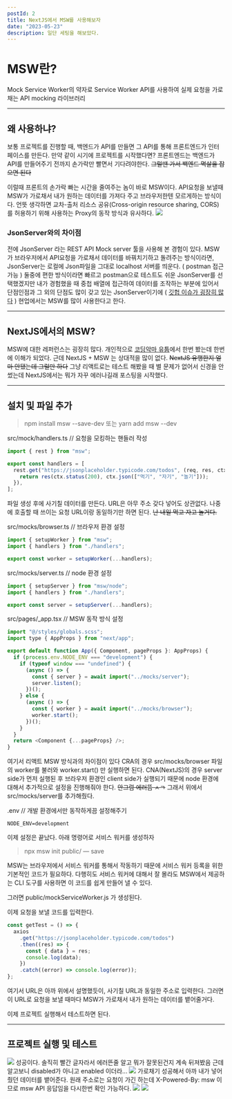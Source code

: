 ```yaml
---
postId: 2
title: NextJS에서 MSW를 사용해보자
date: "2023-05-23"
description: 일단 세팅을 해보았다.
---
```


# MSW란?

Mock Service Worker의 약자로 Service Worker API를 사용하여 실제 요청을 가로채는 API mocking 라이브러리

---

## 왜 사용하냐?

보통 프로젝트를 진행할 때, 백엔드가 API를 만들면 그 API를 통해 프론트엔드가 인터페이스를 만든다. 만약 같이 시기에 프로젝트를 시작했다면? 프론트엔드는 백엔드가 API를 만들어주기 전까지 손가락만 빨면서 기다려야한다.
~~그럴땐 가서 백엔드 멱살을 잡으면 된다~~

이럴때 프론트의 손가락 빠는 시간을 줄여주는 놈이 바로 MSW이다.
API요청을 보낼때 MSW가 가로채서 내가 원하는 데이터를 가져다 주고 브라우저한텐 모르게하는 방식이다.
언뜻 생각하면 교차-출처 리소스 공유(Cross-origin resource sharing, CORS)를 허용하기 위해 사용하는 Proxy의 동작 방식과 유사하다.
![](https://velog.velcdn.com/images/minsang9735/post/8da16515-8710-4aba-821c-ed85f37dd1fd/image.png)

### JsonServer와의 차이점

전에 JsonServer 라는 REST API Mock server 툴을 사용해 본 경험이 있다.
MSW가 브라우저에서 API요청을 가로채서 데이터를 바꿔치기하고 돌려주는 방식이라면, JsonServer는 로컬에 Json파일을 그대로 localhost 서버를 띄운다. ( postman 접근 가능 )
둘중에 편한 방식이라면 빠르고 postman으로 테스트도 쉬운 JsonServer를 선택했겠지만
내가 경험했을 때 중첩 배열에 접근하여 데이터를 조작하는 부분에 있어서 단점인점과 그 외의 단점도 많이 갖고 있는 JsonServer이기에 ( [깃헙 이슈가 굉장히 많다](https://github.com/typicode/json-server/issues) ) 현업에서는 MSW를 많이 사용한다고 한다.

---

## NextJS에서의 MSW?

MSW에 대한 레퍼런스는 굉장히 많다. 개인적으로 [코딩악마 유툽](https://youtu.be/iQGRPXs_1Qc)에서 한번 봤는데 한번에 이해가 되었다.
근데 NextJS + MSW 는 상대적을 많이 없다.
~~NextJS 유행한지 얼마 안됐는데 그럴만 하다~~
그냥 리액트로는 테스트 해봤을 때 별 문제가 없어서 신경을 안썼는데 NextJS에서는 뭐가 자꾸 에러나길래 포스팅을 시작했다.

---

## 설치 및 파일 추가

> npm install msw --save-dev
> 또는
> yarn add msw --dev

src/mock/handlers.ts // 요청을 모킹하는 핸들러 작성

```javascript
import { rest } from "msw";

export const handlers = [
  rest.get("https://jsonplaceholder.typicode.com/todos", (req, res, ctx) => {
    return res(ctx.status(200), ctx.json(["먹기", "자기", "놀기"]));
  }),
];
```

파일 생성 후에 사기칠 데이터를 만든다. URL은 아무 주소 갖다 넣어도 상관없다. 나중에 호출할 때 쓰이는 요청 URL이랑 동일하기만 하면 된다.
~~난 내일 먹고 자고 놀거다.~~

src/mocks/browser.ts // 브라우저 환경 설정

```javascript
import { setupWorker } from "msw";
import { handlers } from "./handlers";

export const worker = setupWorker(...handlers);
```

src/mocks/server.ts // node 환경 설정

```javascript
import { setupServer } from "msw/node";
import { handlers } from "./handlers";

export const server = setupServer(...handlers);
```

src/pages/\_app.tsx // MSW 동작 방식 설정

```javascript
import "@/styles/globals.scss";
import type { AppProps } from "next/app";

export default function App({ Component, pageProps }: AppProps) {
  if (process.env.NODE_ENV === "development") {
    if (typeof window === "undefined") {
      (async () => {
        const { server } = await import("../mocks/server");
        server.listen();
      })();
    } else {
      (async () => {
        const { worker } = await import("../mocks/browser");
        worker.start();
      })();
    }
  }
  return <Component {...pageProps} />;
}
```

여기서 리액트 MSW 방식과의 차이점이 있다
CRA의 경우 src/mocks/browser 파일의 worker를 불러와 worker.start() 만 실행하면 된다.
CNA(NextJS)의 경우 server side가 먼저 실행된 후 브라우저 환경인 client side가 실행되기 때문에 node 환경에 대해서 추가적으로 설정을 진행해줘야 한다. ~~안그럼 에러뜸 ㅅㄱ~~
그래서 위에서 src/mocks/server를 추가해줬다.

.env // 개발 환경에서만 동작하게끔 설정해주기

```
NODE_ENV=development
```

이제 설정은 끝났다.
아래 명령어로 서비스 워커를 생성하자

> npx msw init public/ — save

MSW는 브라우저에서 서비스 워커를 통해서 작동하기 때문에 서비스 워커 등록을 위한 기본적인 코드가 필요하다. 다행히도 서비스 워커에 대해서 잘 몰라도 MSW에서 제공하는 CLI 도구를 사용하면 이 코드를 쉽게 만들어 낼 수 있다.

그러면
public/mockServiceWorker.js 가 생성된다.

이제 요청을 보낼 코드를 입력한다.

```javascript
const getTest = () => {
  axios
    .get("https://jsonplaceholder.typicode.com/todos")
    .then((res) => {
      const { data } = res;
      console.log(data);
    })
    .catch((error) => console.log(error));
};
```

여기서 URL은 아까 위에서 설명했듯이, 사기칠 URL과 동일한 주소로 입력한다.
그러면 이 URL로 요청을 보낼 때마다 MSW가 가로채서 내가 원하는 데이터를 뱉어줄거다.

이제 프로젝트 실행해서 테스트하면 된다.

---

## 프로젝트 실행 및 테스트

![](https://velog.velcdn.com/images/minsang9735/post/8331c217-6a8e-4ab9-a782-17389e9cb6e0/image.png)
성공이다.
솔직히 빨간 글자라서 에러뜬줄 알고 뭐가 잘못된건지 계속 뒤져봤음
근데 알고보니 disabled가 아니고 enabled 이더라...
![](https://velog.velcdn.com/images/minsang9735/post/6afcc74c-ab00-4a19-85b9-9c652e4f3997/image.png)
가로채기 성공해서 아까 내가 넣어줬던 데이터를 뱉어준다.
원래 주소로는 요청이 가긴 하는데 X-Powered-By: msw 이므로 msw API 응답임을 다시한번 확인 가능하다.
![](https://velog.velcdn.com/images/minsang9735/post/73137940-85bd-4680-8c4b-a098efc876aa/image.png)
![](https://velog.velcdn.com/images/minsang9735/post/8d77a8c1-02e6-4407-af07-f88d513d67bf/image.png)
